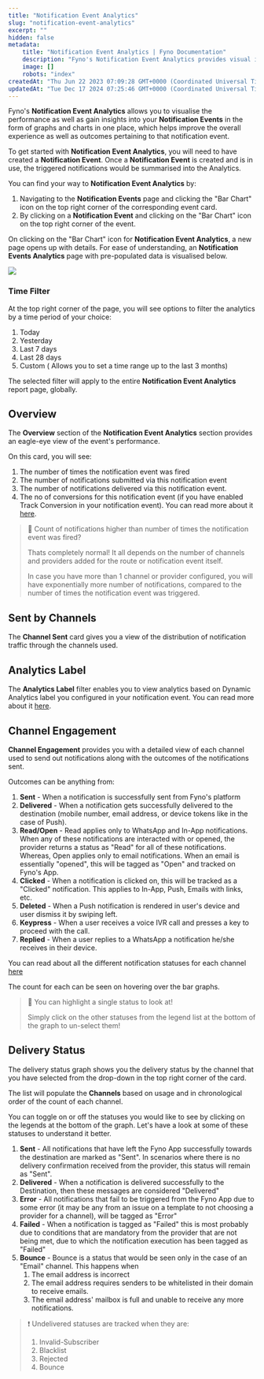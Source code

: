 ```yaml
---
title: "Notification Event Analytics"
slug: "notification-event-analytics"
excerpt: ""
hidden: false
metadata:
    title: "Notification Event Analytics | Fyno Documentation"
    description: "Fyno's Notification Event Analytics provides visual insights into the performance of notification events through graphs and charts It will help you to optimise your communication strategy to improve your deliverability"
    image: []
    robots: "index"
createdAt: "Thu Jun 22 2023 07:09:28 GMT+0000 (Coordinated Universal Time)"
updatedAt: "Tue Dec 17 2024 07:25:46 GMT+0000 (Coordinated Universal Time)"
---
```


Fyno's **Notification Event Analytics** allows you to visualise the performance as well as gain insights into your **Notification Events** in the form of graphs and charts in one place, which helps improve the overall experience as well as outcomes pertaining to that notification event.

To get started with **Notification Event Analytics**, you will need to have created a **Notification Event**. Once a **Notification Event** is created and is in use, the triggered notifications would be summarised into the Analytics.

You can find your way to **Notification Event Analytics** by:

1. Navigating to the **Notification Events** page and clicking the "Bar Chart" icon on the top right corner of the corresponding event card.
2. By clicking on a **Notification Event** and clicking on the "Bar Chart" icon on the top right corner of the event.

On clicking on the "Bar Chart" icon for **Notification Event Analytics**, a new page opens up with details. For ease of understanding, an **Notification Events Analytics** page with pre-populated data is visualised below.

![](/images/2eb668e7b012812aefe48c6287bb25291e1162ca77e2a287a4c9d337ba7233c8-Screenshot_2024-12-17_at_12.50.28_PM.png)

### Time Filter

At the top right corner of the page, you will see options to filter the analytics by a time period of your choice:

1. Today
2. Yesterday
3. Last 7 days
4. Last 28 days
5. Custom ( Allows you to set a time range up to the last 3 months)

The selected filter will apply to the entire **Notification Event Analytics** report page, globally.

## Overview

The **Overview** section of the **Notification Event Analytics** section provides an eagle-eye view of the event's performance.

On this card, you will see:

1. The number of times the notification event was fired
2. The number of notifications submitted via this notification event
3. The number of notifications delivered via this notification event.
4. The no of conversions for this notification event (if you have enabled Track Conversion in your notification event). You can read more about it [here](https://docs.fyno.io/docs/event-creation#4-track-conversion-optional).

> 🤔 Count of notifications higher than number of times the notification event was fired?
>
> Thats completely normal! It all depends on the number of channels and providers added for the route or notification event itself.
>
> In case you have more than 1 channel or provider configured, you will have exponentially more number of notifications, compared to the number of times the notification event was triggered.

## Sent by Channels

The **Channel Sent** card gives you a view of the distribution of notification traffic through the channels used.

## Analytics Label

The **Analytics Label** filter enables you to view analytics based on Dynamic Analytics label you configured in your notification event. You can read more about it [here](https://docs.fyno.io/docs/event-creation#3-analytics-label-optional).

## Channel Engagement

**Channel Engagement** provides you with a detailed view of each channel used to send out notifications along with the outcomes of the notifications sent.

Outcomes can be anything from:

1. **Sent** - When a notification is successfully sent from Fyno's platform
2. **Delivered** - When a notification gets successfully delivered to the destination (mobile number, email address, or device tokens like in the case of Push).
3. **Read/Open** - Read applies only to WhatsApp and In-App notifications. When any of these notifications are interacted with or opened, the provider returns a status as "Read" for all of these notifications. Whereas, Open applies only to email notifications. When an email is essentially "opened", this will be tagged as "Open" and tracked on Fyno's App.
4. **Clicked** - When a notification is clicked on, this will be tracked as a "Clicked" notification. This applies to In-App, Push, Emails with links, etc.
5. **Deleted** - When a Push notification is rendered in user's device and user dismiss it by swiping left.
6. **Keypress** - When a user receives a voice IVR call and presses a key to proceed with the call.
7. **Replied** - When a user replies to a WhatsApp a notification he/she receives in their device.

You can read about all the different notification statuses for each channel [here](https://docs.fyno.io/docs/notification-status)

The count for each can be seen on hovering over the bar graphs.

> 📘 You can highlight a single status to look at!
>
> Simply click on the other statuses from the legend list at the bottom of the graph to un-select them!

## Delivery Status

The delivery status graph shows you the delivery status by the channel that you have selected from the drop-down in the top right corner of the card.

The list will populate the **Channels** based on usage and in chronological order of the count of each channel.

You can toggle on or off the statuses you would like to see by clicking on the legends at the bottom of the graph. Let's have a look at some of these statuses to understand it better.

1. **Sent** - All notifications that have left the Fyno App successfully towards the destination are marked as "Sent". In scenarios where there is no delivery confirmation received from the provider, this status will remain as "Sent".
2. **Delivered** - When a notification is delivered successfully to the Destination, then these messages are considered "Delivered"
3. **Error** - All notifications that fail to be triggered from the Fyno App due to some error (it may be any from an issue on a template to not choosing a provider for a channel), will be tagged as "Error"
4. **Failed** - When a notification is tagged as "Failed" this is most probably due to conditions that are mandatory from the provider that are not being met, due to which the notification execution has been tagged as "Failed"
5. **Bounce** - Bounce is a status that would be seen only in the case of an "Email" channel. This happens when
    1. The email address is incorrect
    2. The email address requires senders to be whitelisted in their domain to receive emails.
    3. The email address' mailbox is full and unable to receive any more notifications.

> ❗️ Undelivered statuses are tracked when they are:
>
> 1. Invalid-Subscriber
> 2. Blacklist
> 3. Rejected
> 4. Bounce

